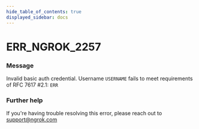 ```yaml
---
hide_table_of_contents: true
displayed_sidebar: docs
---
```



# ERR_NGROK_2257

### Message

Invalid basic auth credential. Username `USERNAME` fails to meet requirements of RFC 7617 #2.1: `ERR`

<ErrorDetails error="err_ngrok_2257" />

### Further help

If you're having trouble resolving this error, please reach out to [support@ngrok.com](mailto:support@ngrok.com?subject=Help%20with%20ERR_NGROK_2257)

